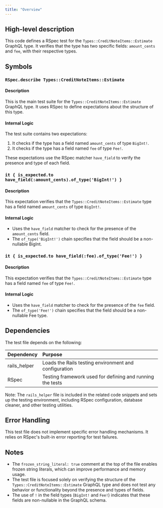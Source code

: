 ```yaml
---
title: "Overview"
---
```


## High-level description
This code defines a RSpec test for the `Types::CreditNoteItems::Estimate` GraphQL type. It verifies that the type has two specific fields: `amount_cents` and `fee`, with their respective types.

## Symbols

### `RSpec.describe Types::CreditNoteItems::Estimate`
#### Description
This is the main test suite for the `Types::CreditNoteItems::Estimate` GraphQL type. It uses RSpec to define expectations about the structure of this type.

#### Internal Logic
The test suite contains two expectations:

1. It checks if the type has a field named `amount_cents` of type `BigInt!`.
2. It checks if the type has a field named `fee` of type `Fee!`.

These expectations use the RSpec matcher `have_field` to verify the presence and type of each field.

### `it { is_expected.to have_field(:amount_cents).of_type('BigInt!') }`
#### Description
This expectation verifies that the `Types::CreditNoteItems::Estimate` type has a field named `amount_cents` of type `BigInt!`.

#### Internal Logic
- Uses the `have_field` matcher to check for the presence of the `amount_cents` field.
- The `of_type('BigInt!')` chain specifies that the field should be a non-nullable BigInt.

### `it { is_expected.to have_field(:fee).of_type('Fee!') }`
#### Description
This expectation verifies that the `Types::CreditNoteItems::Estimate` type has a field named `fee` of type `Fee!`.

#### Internal Logic
- Uses the `have_field` matcher to check for the presence of the `fee` field.
- The `of_type('Fee!')` chain specifies that the field should be a non-nullable Fee type.

## Dependencies
The test file depends on the following:

| Dependency | Purpose |
|:-----------|:--------|
| rails_helper | Loads the Rails testing environment and configuration |
| RSpec | Testing framework used for defining and running the tests |

Note: The `rails_helper` file is included in the related code snippets and sets up the testing environment, including RSpec configuration, database cleaner, and other testing utilities.

## Error Handling
This test file does not implement specific error handling mechanisms. It relies on RSpec's built-in error reporting for test failures.

## Notes
- The `frozen_string_literal: true` comment at the top of the file enables frozen string literals, which can improve performance and memory usage.
- The test file is focused solely on verifying the structure of the `Types::CreditNoteItems::Estimate` GraphQL type and does not test any behavior or functionality beyond the presence and types of fields.
- The use of `!` in the field types (`BigInt!` and `Fee!`) indicates that these fields are non-nullable in the GraphQL schema.